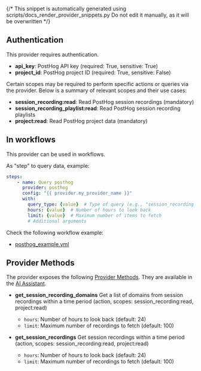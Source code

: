 {/* This snippet is automatically generated using scripts/docs_render_provider_snippets.py
Do not edit it manually, as it will be overwritten */}

## Authentication
This provider requires authentication.
- **api_key**: PostHog API key (required: True, sensitive: True)
- **project_id**: PostHog project ID (required: True, sensitive: False)

Certain scopes may be required to perform specific actions or queries via the provider. Below is a summary of relevant scopes and their use cases:
- **session_recording:read**: Read PostHog session recordings (mandatory)
- **session_recording_playlist:read**: Read PostHog session recording playlists
- **project:read**: Read PostHog project data (mandatory)



## In workflows

This provider can be used in workflows.


As "step" to query data, example:
```yaml
steps:
    - name: Query posthog
      provider: posthog
      config: "{{ provider.my_provider_name }}"
      with:
        query_type: {value}  # Type of query (e.g., "session_recording_domains", "session_recordings")
        hours: {value}  # Number of hours to look back
        limit: {value}  # Maximum number of items to fetch
        # Additional arguments
```





Check the following workflow example:
- [posthog_example.yml](https://github.com/keephq/keep/blob/main/examples/workflows/posthog_example.yml)


## Provider Methods
The provider exposes the following [Provider Methods](/providers/provider-methods#via-ai-assistant). They are available in the [AI Assistant](/overview/ai-incident-assistant).

- **get_session_recording_domains** Get a list of domains from session recordings within a time period (action, scopes: session_recording:read, project:read)

    - `hours`: Number of hours to look back (default: 24)
    - `limit`: Maximum number of recordings to fetch (default: 100)
- **get_session_recordings** Get session recordings within a time period (action, scopes: session_recording:read, project:read)

    - `hours`: Number of hours to look back (default: 24)
    - `limit`: Maximum number of recordings to fetch (default: 100)
